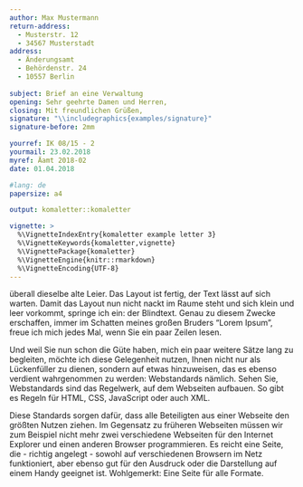 ```yaml
---
author: Max Mustermann
return-address: 
  - Musterstr. 12
  - 34567 Musterstadt
address:
  - Änderungsamt
  - Behördenstr. 24
  - 10557 Berlin
  
subject: Brief an eine Verwaltung
opening: Sehr geehrte Damen und Herren,
closing: Mit freundlichen Grüßen,
signature: "\\includegraphics{examples/signature}"
signature-before: 2mm

yourref: IK 08/15 - 2
yourmail: 23.02.2018
myref: Äamt 2018-02
date: 01.04.2018

#lang: de
papersize: a4

output: komaletter::komaletter

vignette: >
  %\VignetteIndexEntry{komaletter example letter 3}
  %\VignetteKeywords{komaletter,vignette}
  %\VignettePackage{komaletter}
  %\VignetteEngine{knitr::rmarkdown}
  %\VignetteEncoding{UTF-8}
---
```


überall dieselbe alte Leier. Das Layout ist fertig, der Text lässt auf
sich warten. Damit das Layout nun nicht nackt im Raume steht und sich
klein und leer vorkommt, springe ich ein: der Blindtext. Genau zu
diesem Zwecke erschaffen, immer im Schatten meines großen Bruders
"Lorem Ipsum", freue ich mich jedes Mal, wenn Sie ein paar Zeilen 
lesen. 

Und weil Sie nun schon die Güte haben, mich ein paar weitere Sätze
lang zu begleiten, möchte ich diese Gelegenheit nutzen, Ihnen nicht
nur als Lückenfüller zu dienen, sondern auf etwas hinzuweisen, das es
ebenso verdient wahrgenommen zu werden: Webstandards nämlich. Sehen
Sie, Webstandards sind das Regelwerk, auf dem Webseiten aufbauen. So
gibt es Regeln für HTML, CSS, JavaScript oder auch XML.

Diese Standards sorgen dafür, dass alle Beteiligten aus einer Webseite
den größten Nutzen ziehen. Im Gegensatz zu früheren Webseiten müssen
wir zum Beispiel nicht mehr zwei verschiedene Webseiten für den
Internet Explorer und einen anderen Browser programmieren. Es reicht
eine Seite, die - richtig angelegt - sowohl auf verschiedenen Browsern
im Netz funktioniert, aber ebenso gut für den Ausdruck oder die 
Darstellung auf einem Handy geeignet ist. Wohlgemerkt: Eine Seite für 
alle Formate. 

